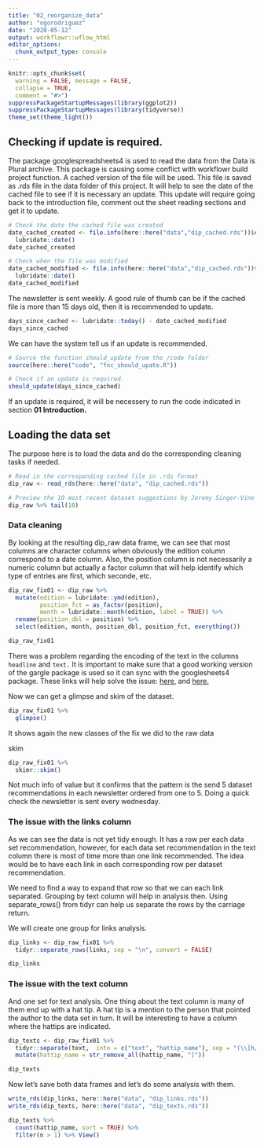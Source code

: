```yaml
---
title: "02_reorganize_data"
author: "ogorodriguez"
date: "2020-05-12"
output: workflowr::wflow_html
editor_options:
  chunk_output_type: console
---
```


```r
knitr::opts_chunk$set(
  warning = FALSE, message = FALSE,
  collapse = TRUE,
  comment = "#>")
suppressPackageStartupMessages(library(ggplot2))
suppressPackageStartupMessages(library(tidyverse))
theme_set(theme_light())

```


## Checking if update is required.

The package googlespreadsheets4 is used to read the data from the Data is Plural archive.  This package is causing some conflict with workflowr build project function.  A cached version of the file will be used.  This file is saved as .rds file in the data folder of this project.  It will help to see the date of the cached file to see if it is necessary an update.  This update will require going back to the introduction file, comment out the sheet reading sections and get it to update.


```r
# Check the date the cached file was created
date_cached_created <- file.info(here::here("data","dip_cached.rds"))$ctime %>% 
  lubridate::date()
date_cached_created

```

```r
# Check when the file was modified
date_cached_modified <- file.info(here::here("data","dip_cached.rds"))$mtime %>% 
  lubridate::date()
date_cached_modified

```

The newsletter is sent weekly.  A good rule of thumb can be if the cached file is more than 15 days old, then it is recommended to update.

```r
days_since_cached <- lubridate::today() - date_cached_modified
days_since_cached

```

We can have the system tell us if an update is recommended.

```r
# Source the function should_update from the /code folder
source(here::here("code", "fnc_should_upate.R"))
```

```r
# Check if an update is required.
should_update(days_since_cached)
```


If an update is required, it will be necessery to run the code indicated in section **01 Introduction.**


## Loading the data set

The purpose here is to load the data and do the corresponding cleaning tasks if needed.

```r
# Read in the corresponding cached file in .rds format
dip_raw <- read_rds(here::here("data", "dip_cached.rds"))

```

```r
# Preview the 10 most recent dataset suggestions by Jeremy Singer-Vine
dip_raw %>% tail(10)

```



### Data cleaning

By looking at the resulting dip_raw data frame, we can see that most columns are character columns when obviously the edition column correspond to a date column.  Also, the position column is not necessarily a numeric column but actually a factor column that will help identify which type of entries are first, which seconde, etc.

```r
dip_raw_fix01 <- dip_raw %>% 
  mutate(edition = lubridate::ymd(edition),
         position_fct = as_factor(position),
         month = lubridate::month(edition, label = TRUE)) %>% 
  rename(position_dbl = position) %>% 
  select(edition, month, position_dbl, position_fct, everything())

dip_raw_fix01
```

There was a problem regarding the encoding of the text in the columns `headline` and `text.`  It is important to make sure that a good working version of the gargle package is used so it can sync with the googlesheets4 package.  These links will help solve the issue: [here](https://github.com/tidyverse/googlesheets4/issues/26), and [here.](https://github.com/tidyverse/googlesheets4/issues/121)  

Now we can get a glimpse and skim of the dataset.

```r
dip_raw_fix01 %>% 
  glimpse()
```

It shows again the new classes of the fix we did to the raw data


skim

```r
dip_raw_fix01 %>% 
  skimr::skim()
```

Not much info of value but it confirms that the pattern is the send 5 dataset recommendations in each newsletter ordered from one to 5.  Doing a quick check the newsletter is sent every wednesday.

### The issue with the links column

As we can see the data is not yet tidy enough.  It has a row per each data set recommendation, however, for each data set recommendation in the text column there is most of time more than one link recommended.  The idea would be to have each link in each corresponding row per dataset recommendation.  

We need to find a way to expand that row so that we can each link separated.  Grouping by text column will help in analysis then.  Using separate_rows() from tidyr can help us separate the rows by the carriage return.

We will create one group for links analysis.


```r
dip_links <- dip_raw_fix01 %>% 
  tidyr::separate_rows(links, sep = "\n", convert = FALSE) 

dip_links

```

### The issue with the text column

And one set for text analysis.  One thing about the text column is many of them end up with a hat tip.  A hat tip is a mention to the person that pointed the author to the data set in turn.  It will be interesting to have a column where the hattips are indicated.  

```r
dip_texts <- dip_raw_fix01 %>% 
  tidyr::separate(text,  into = c("text", "hattip_name"), sep = "(\\[h/t)", remove = FALSE) %>% 
  mutate(hattip_name = str_remove_all(hattip_name, "]"))

dip_texts

```


Now let's save both data frames and let's do some analysis with them.

```r
write_rds(dip_links, here::here("data", "dip_links.rds"))
write_rds(dip_texts, here::here("data", "dip_texts.rds"))

```


```r
dip_texts %>% 
  count(hattip_name, sort = TRUE) %>% 
  filter(n > 1) %>% View()
```




